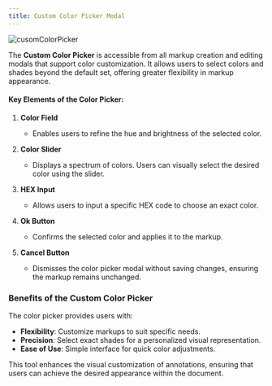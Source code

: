 ```yaml
---
title: Custom Color Picker Modal
---
```



<img src={cusomColorPicker} alt="cusomColorPicker" />

The **Custom Color Picker** is accessible from all markup creation and editing modals that support color customization. It allows users to select colors and shades beyond the default set, offering greater flexibility in markup appearance.

#### Key Elements of the Color Picker:  

1. **Color Field**  
   - Enables users to refine the hue and brightness of the selected color.

2. **Color Slider**  
   - Displays a spectrum of colors. Users can visually select the desired color using the slider.

3. **HEX Input**  
   - Allows users to input a specific HEX code to choose an exact color.

4. **Ok Button**  
   - Confirms the selected color and applies it to the markup.

5. **Cancel Button**  
   - Dismisses the color picker modal without saving changes, ensuring the markup remains unchanged.

### Benefits of the Custom Color Picker  
The color picker provides users with:  
- **Flexibility**: Customize markups to suit specific needs.  
- **Precision**: Select exact shades for a personalized visual representation.  
- **Ease of Use**: Simple interface for quick color adjustments.  

This tool enhances the visual customization of annotations, ensuring that users can achieve the desired appearance within the document.

